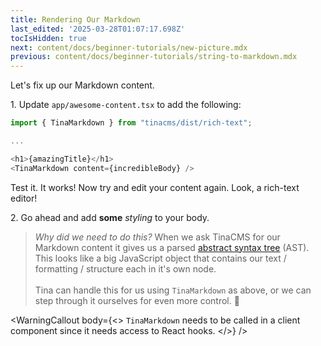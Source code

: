 ```yaml
---
title: Rendering Our Markdown
last_edited: '2025-03-28T01:07:17.698Z'
tocIsHidden: true
next: content/docs/beginner-tutorials/new-picture.mdx
previous: content/docs/beginner-tutorials/string-to-markdown.mdx
---
```


Let's fix up our Markdown content.

1\. Update `app/awesome-content.tsx` to add the following:

```typescript
import { TinaMarkdown } from "tinacms/dist/rich-text";

...

<h1>{amazingTitle}</h1>
<TinaMarkdown content={incredibleBody} />

```

Test it. It works! Now try and edit your content again. Look, a rich-text editor!

2\. Go ahead and add **some** *styling* to your body.

> *Why did we need to do this?* When we ask TinaCMS for our Markdown content it gives us a parsed [abstract syntax tree](https://en.wikipedia.org/wiki/Abstract_syntax_tree) (AST). This looks like a big JavaScript object that contains our text / formatting / structure each in it's own node. \
> \
> Tina can handle this for us using `TinaMarkdown` as above, or we can step through it ourselves for even more control. 🔧

<WarningCallout
  body={<>
    `TinaMarkdown` needs to be called in a client component since it needs access to React hooks.
  </>}
/>
